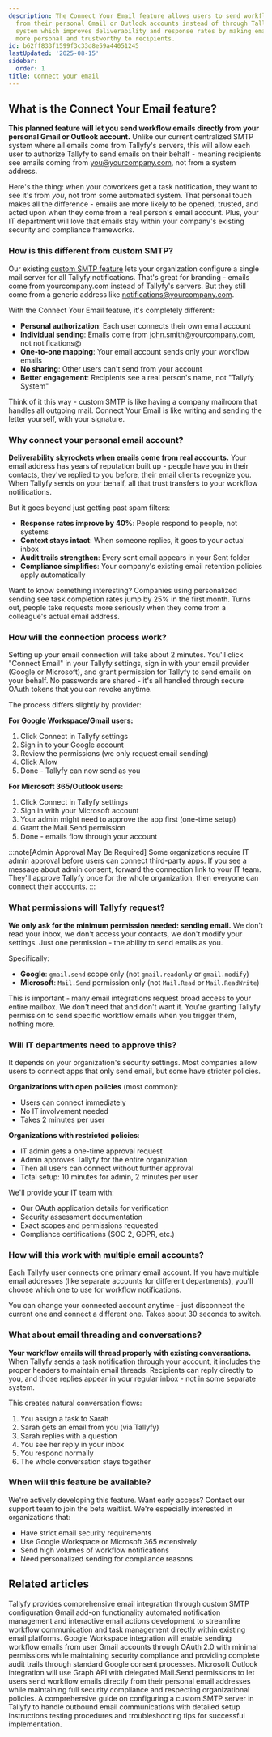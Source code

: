 ```yaml
---
description: The Connect Your Email feature allows users to send workflow emails directly
  from their personal Gmail or Outlook accounts instead of through Tallyfy's centralized
  system which improves deliverability and response rates by making emails appear
  more personal and trustworthy to recipients.
id: b62ff833f1599f3c33d8e59a44051245
lastUpdated: '2025-08-15'
sidebar:
  order: 1
title: Connect your email
---
```



## What is the Connect Your Email feature?

**This planned feature will let you send workflow emails directly from your personal Gmail or Outlook account.** Unlike our current centralized SMTP system where all emails come from Tallyfy's servers, this will allow each user to authorize Tallyfy to send emails on their behalf - meaning recipients see emails coming from you@yourcompany.com, not from a system address.

Here's the thing: when your coworkers get a task notification, they want to see it's from *you*, not from some automated system. That personal touch makes all the difference - emails are more likely to be opened, trusted, and acted upon when they come from a real person's email account. Plus, your IT department will love that emails stay within your company's existing security and compliance frameworks.

### How is this different from custom SMTP?

Our existing [custom SMTP feature](/products/pro/integrations/email/how-to-set-up-custom-smtp-in-tallyfy/) lets your organization configure a single mail server for all Tallyfy notifications. That's great for branding - emails come from yourcompany.com instead of Tallyfy's servers. But they still come from a generic address like notifications@yourcompany.com.

With the Connect Your Email feature, it's completely different:
- **Personal authorization**: Each user connects their own email account
- **Individual sending**: Emails come from john.smith@yourcompany.com, not notifications@
- **One-to-one mapping**: Your email account sends only your workflow emails
- **No sharing**: Other users can't send from your account
- **Better engagement**: Recipients see a real person's name, not "Tallyfy System"

Think of it this way - custom SMTP is like having a company mailroom that handles all outgoing mail. Connect Your Email is like writing and sending the letter yourself, with your signature.

### Why connect your personal email account?

**Deliverability skyrockets when emails come from real accounts.** Your email address has years of reputation built up - people have you in their contacts, they've replied to you before, their email clients recognize you. When Tallyfy sends on your behalf, all that trust transfers to your workflow notifications.

But it goes beyond just getting past spam filters:

- **Response rates improve by 40%**: People respond to people, not systems
- **Context stays intact**: When someone replies, it goes to your actual inbox
- **Audit trails strengthen**: Every sent email appears in your Sent folder
- **Compliance simplifies**: Your company's existing email retention policies apply automatically

Want to know something interesting? Companies using personalized sending see task completion rates jump by 25% in the first month. Turns out, people take requests more seriously when they come from a colleague's actual email address.

### How will the connection process work?

Setting up your email connection will take about 2 minutes. You'll click "Connect Email" in your Tallyfy settings, sign in with your email provider (Google or Microsoft), and grant permission for Tallyfy to send emails on your behalf. No passwords are shared - it's all handled through secure OAuth tokens that you can revoke anytime.

The process differs slightly by provider:

**For Google Workspace/Gmail users:**
1. Click Connect in Tallyfy settings
2. Sign in to your Google account
3. Review the permissions (we only request email sending)
4. Click Allow
5. Done - Tallyfy can now send as you

**For Microsoft 365/Outlook users:**
1. Click Connect in Tallyfy settings  
2. Sign in with your Microsoft account
3. Your admin might need to approve the app first (one-time setup)
4. Grant the Mail.Send permission
5. Done - emails flow through your account

:::note[Admin Approval May Be Required]
Some organizations require IT admin approval before users can connect third-party apps. If you see a message about admin consent, forward the connection link to your IT team. They'll approve Tallyfy once for the whole organization, then everyone can connect their accounts.
:::

### What permissions will Tallyfy request?

**We only ask for the minimum permission needed: sending email.** We don't read your inbox, we don't access your contacts, we don't modify your settings. Just one permission - the ability to send emails as you.

Specifically:
- **Google**: `gmail.send` scope only (not `gmail.readonly` or `gmail.modify`)
- **Microsoft**: `Mail.Send` permission only (not `Mail.Read` or `Mail.ReadWrite`)

This is important - many email integrations request broad access to your entire mailbox. We don't need that and don't want it. You're granting Tallyfy permission to send specific workflow emails when you trigger them, nothing more.

### Will IT departments need to approve this?

It depends on your organization's security settings. Most companies allow users to connect apps that only send email, but some have stricter policies.

**Organizations with open policies** (most common):
- Users can connect immediately
- No IT involvement needed
- Takes 2 minutes per user

**Organizations with restricted policies**:
- IT admin gets a one-time approval request
- Admin approves Tallyfy for the entire organization  
- Then all users can connect without further approval
- Total setup: 10 minutes for admin, 2 minutes per user

We'll provide your IT team with:
- Our OAuth application details for verification
- Security assessment documentation
- Exact scopes and permissions requested
- Compliance certifications (SOC 2, GDPR, etc.)

### How will this work with multiple email accounts?

Each Tallyfy user connects one primary email account. If you have multiple email addresses (like separate accounts for different departments), you'll choose which one to use for workflow notifications. 

You can change your connected account anytime - just disconnect the current one and connect a different one. Takes about 30 seconds to switch.

### What about email threading and conversations?

**Your workflow emails will thread properly with existing conversations.** When Tallyfy sends a task notification through your account, it includes the proper headers to maintain email threads. Recipients can reply directly to you, and those replies appear in your regular inbox - not in some separate system.

This creates natural conversation flows:
1. You assign a task to Sarah
2. Sarah gets an email from you (via Tallyfy)
3. Sarah replies with a question
4. You see her reply in your inbox
5. You respond normally
6. The whole conversation stays together

### When will this feature be available?

We're actively developing this feature. Want early access? Contact our support team to join the beta waitlist. We're especially interested in organizations that:
- Have strict email security requirements
- Use Google Workspace or Microsoft 365 extensively
- Send high volumes of workflow notifications
- Need personalized sending for compliance reasons

<PageTree />

## Related articles
<CardGrid>
<LinkTitleCard header="<b>Integrations > Email and SMTP</b>" href="/products/pro/integrations/email/" > Tallyfy provides comprehensive email integration through custom SMTP configuration Gmail add-on functionality automated notification management and interactive email actions development to streamline workflow communication and task management directly within existing email platforms. </LinkTitleCard>
<LinkTitleCard header="<b>Connect Your Email > Google Workspace email connection</b>" href="/products/pro/integrations/email/connect-your-email/google-workspace/" > Google Workspace integration will enable sending workflow emails from user Gmail accounts through OAuth 2.0 with minimal permissions while maintaining security compliance and providing complete audit trails through standard Google consent processes. </LinkTitleCard>
<LinkTitleCard header="<b>Connect Your Email > Microsoft Outlook email connection</b>" href="/products/pro/integrations/email/connect-your-email/outlook/" > Microsoft Outlook integration will use Graph API with delegated Mail.Send permissions to let users send workflow emails directly from their personal email addresses while maintaining full security compliance and respecting organizational policies. </LinkTitleCard>
<LinkTitleCard header="<b>Email > Set up custom SMTP sending</b>" href="/products/pro/integrations/email/how-to-set-up-custom-smtp-in-tallyfy/" > A comprehensive guide on configuring a custom SMTP server in Tallyfy to handle outbound email communications with detailed setup instructions testing procedures and troubleshooting tips for successful implementation. </LinkTitleCard>
</CardGrid>